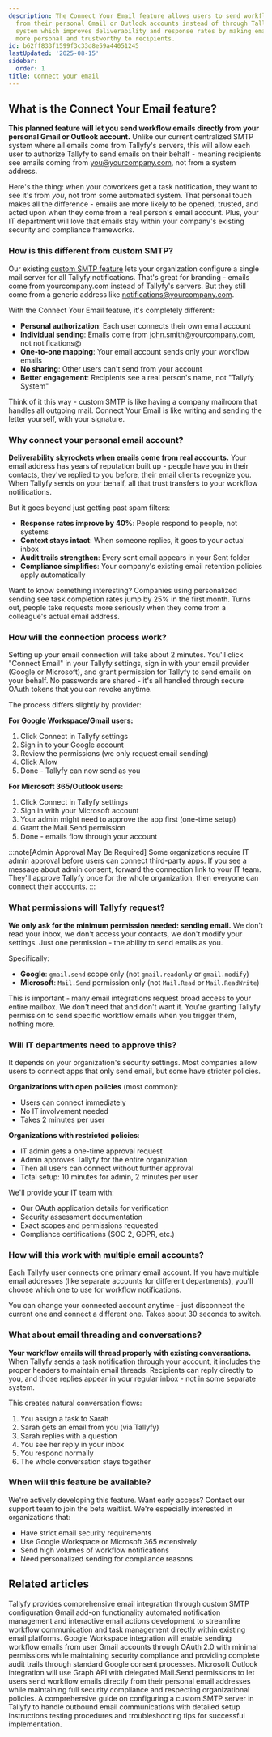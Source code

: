 ```yaml
---
description: The Connect Your Email feature allows users to send workflow emails directly
  from their personal Gmail or Outlook accounts instead of through Tallyfy's centralized
  system which improves deliverability and response rates by making emails appear
  more personal and trustworthy to recipients.
id: b62ff833f1599f3c33d8e59a44051245
lastUpdated: '2025-08-15'
sidebar:
  order: 1
title: Connect your email
---
```



## What is the Connect Your Email feature?

**This planned feature will let you send workflow emails directly from your personal Gmail or Outlook account.** Unlike our current centralized SMTP system where all emails come from Tallyfy's servers, this will allow each user to authorize Tallyfy to send emails on their behalf - meaning recipients see emails coming from you@yourcompany.com, not from a system address.

Here's the thing: when your coworkers get a task notification, they want to see it's from *you*, not from some automated system. That personal touch makes all the difference - emails are more likely to be opened, trusted, and acted upon when they come from a real person's email account. Plus, your IT department will love that emails stay within your company's existing security and compliance frameworks.

### How is this different from custom SMTP?

Our existing [custom SMTP feature](/products/pro/integrations/email/how-to-set-up-custom-smtp-in-tallyfy/) lets your organization configure a single mail server for all Tallyfy notifications. That's great for branding - emails come from yourcompany.com instead of Tallyfy's servers. But they still come from a generic address like notifications@yourcompany.com.

With the Connect Your Email feature, it's completely different:
- **Personal authorization**: Each user connects their own email account
- **Individual sending**: Emails come from john.smith@yourcompany.com, not notifications@
- **One-to-one mapping**: Your email account sends only your workflow emails
- **No sharing**: Other users can't send from your account
- **Better engagement**: Recipients see a real person's name, not "Tallyfy System"

Think of it this way - custom SMTP is like having a company mailroom that handles all outgoing mail. Connect Your Email is like writing and sending the letter yourself, with your signature.

### Why connect your personal email account?

**Deliverability skyrockets when emails come from real accounts.** Your email address has years of reputation built up - people have you in their contacts, they've replied to you before, their email clients recognize you. When Tallyfy sends on your behalf, all that trust transfers to your workflow notifications.

But it goes beyond just getting past spam filters:

- **Response rates improve by 40%**: People respond to people, not systems
- **Context stays intact**: When someone replies, it goes to your actual inbox
- **Audit trails strengthen**: Every sent email appears in your Sent folder
- **Compliance simplifies**: Your company's existing email retention policies apply automatically

Want to know something interesting? Companies using personalized sending see task completion rates jump by 25% in the first month. Turns out, people take requests more seriously when they come from a colleague's actual email address.

### How will the connection process work?

Setting up your email connection will take about 2 minutes. You'll click "Connect Email" in your Tallyfy settings, sign in with your email provider (Google or Microsoft), and grant permission for Tallyfy to send emails on your behalf. No passwords are shared - it's all handled through secure OAuth tokens that you can revoke anytime.

The process differs slightly by provider:

**For Google Workspace/Gmail users:**
1. Click Connect in Tallyfy settings
2. Sign in to your Google account
3. Review the permissions (we only request email sending)
4. Click Allow
5. Done - Tallyfy can now send as you

**For Microsoft 365/Outlook users:**
1. Click Connect in Tallyfy settings  
2. Sign in with your Microsoft account
3. Your admin might need to approve the app first (one-time setup)
4. Grant the Mail.Send permission
5. Done - emails flow through your account

:::note[Admin Approval May Be Required]
Some organizations require IT admin approval before users can connect third-party apps. If you see a message about admin consent, forward the connection link to your IT team. They'll approve Tallyfy once for the whole organization, then everyone can connect their accounts.
:::

### What permissions will Tallyfy request?

**We only ask for the minimum permission needed: sending email.** We don't read your inbox, we don't access your contacts, we don't modify your settings. Just one permission - the ability to send emails as you.

Specifically:
- **Google**: `gmail.send` scope only (not `gmail.readonly` or `gmail.modify`)
- **Microsoft**: `Mail.Send` permission only (not `Mail.Read` or `Mail.ReadWrite`)

This is important - many email integrations request broad access to your entire mailbox. We don't need that and don't want it. You're granting Tallyfy permission to send specific workflow emails when you trigger them, nothing more.

### Will IT departments need to approve this?

It depends on your organization's security settings. Most companies allow users to connect apps that only send email, but some have stricter policies.

**Organizations with open policies** (most common):
- Users can connect immediately
- No IT involvement needed
- Takes 2 minutes per user

**Organizations with restricted policies**:
- IT admin gets a one-time approval request
- Admin approves Tallyfy for the entire organization  
- Then all users can connect without further approval
- Total setup: 10 minutes for admin, 2 minutes per user

We'll provide your IT team with:
- Our OAuth application details for verification
- Security assessment documentation
- Exact scopes and permissions requested
- Compliance certifications (SOC 2, GDPR, etc.)

### How will this work with multiple email accounts?

Each Tallyfy user connects one primary email account. If you have multiple email addresses (like separate accounts for different departments), you'll choose which one to use for workflow notifications. 

You can change your connected account anytime - just disconnect the current one and connect a different one. Takes about 30 seconds to switch.

### What about email threading and conversations?

**Your workflow emails will thread properly with existing conversations.** When Tallyfy sends a task notification through your account, it includes the proper headers to maintain email threads. Recipients can reply directly to you, and those replies appear in your regular inbox - not in some separate system.

This creates natural conversation flows:
1. You assign a task to Sarah
2. Sarah gets an email from you (via Tallyfy)
3. Sarah replies with a question
4. You see her reply in your inbox
5. You respond normally
6. The whole conversation stays together

### When will this feature be available?

We're actively developing this feature. Want early access? Contact our support team to join the beta waitlist. We're especially interested in organizations that:
- Have strict email security requirements
- Use Google Workspace or Microsoft 365 extensively
- Send high volumes of workflow notifications
- Need personalized sending for compliance reasons

<PageTree />

## Related articles
<CardGrid>
<LinkTitleCard header="<b>Integrations > Email and SMTP</b>" href="/products/pro/integrations/email/" > Tallyfy provides comprehensive email integration through custom SMTP configuration Gmail add-on functionality automated notification management and interactive email actions development to streamline workflow communication and task management directly within existing email platforms. </LinkTitleCard>
<LinkTitleCard header="<b>Connect Your Email > Google Workspace email connection</b>" href="/products/pro/integrations/email/connect-your-email/google-workspace/" > Google Workspace integration will enable sending workflow emails from user Gmail accounts through OAuth 2.0 with minimal permissions while maintaining security compliance and providing complete audit trails through standard Google consent processes. </LinkTitleCard>
<LinkTitleCard header="<b>Connect Your Email > Microsoft Outlook email connection</b>" href="/products/pro/integrations/email/connect-your-email/outlook/" > Microsoft Outlook integration will use Graph API with delegated Mail.Send permissions to let users send workflow emails directly from their personal email addresses while maintaining full security compliance and respecting organizational policies. </LinkTitleCard>
<LinkTitleCard header="<b>Email > Set up custom SMTP sending</b>" href="/products/pro/integrations/email/how-to-set-up-custom-smtp-in-tallyfy/" > A comprehensive guide on configuring a custom SMTP server in Tallyfy to handle outbound email communications with detailed setup instructions testing procedures and troubleshooting tips for successful implementation. </LinkTitleCard>
</CardGrid>